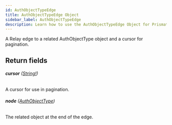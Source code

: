 ```yaml
---
id: AuthObjectTypeEdge
title: AuthObjectTypeEdge Object
sidebar_label: AuthObjectTypeEdge
description: Learn how to use the AuthObjectTypeEdge Object for Prismatic's API.
---
```


A Relay edge to a related AuthObjectType object and a cursor for pagination.

## Return fields

###### <b>cursor</b> ([String!](api/schema/scalar/String.mdx))

A cursor for use in pagination.

###### <b>node</b> ([AuthObjectType](api/schema/object/AuthObjectType.mdx))

The related object at the end of the edge.
